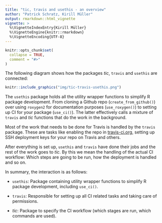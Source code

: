 ```yaml
---
title: "tic, travis and usethis - an overview"
author: "Patrick Schratz, Kirill Müller"
output: rmarkdown::html_vignette
vignette: >
  %\VignetteIndexEntry{Kirill Müller}
  %\VignetteEngine{knitr::rmarkdown}
  %\VignetteEncoding{UTF-8}
---
```


```r
knitr::opts_chunk$set(
  collapse = TRUE,
  comment = "#>"
)
```

The following diagram shows how the packages *tic*, `travis` and `usethis` are connected:

```r
knitr::include_graphics("img/tic-travis-usethis.png")
```

The `usethis` package holds all the utility wrapper functions to simplify R package development.
From cloning a Github repo (`create_from_github()`) over using `roxygen2` for documentation purposes (`use_roxygen()`) to setting up CI for your package (`use_ci()`).
The latter effectively calls a mixture of `travis` and *tic* functions that do the work in the background. 

Most of the work that needs to be done for Travis is handled by the `travis` package. 
These are tasks like enabling the repo in [travis-ci.org](travis-ci.org), setting up SSH deployment keys for your repo on Travis and others.

After everything is set up, `usethis` and `travis` have done their jobs and the rest of the work goes to *tic*.
By this we mean the handling of the actual CI workflow: Which steps are going to be run, how the deployment is handled and so on.

In summary, the interaction is as follows:

- `usethis`: Package containing utility wrapper functions to simplify R package development, including `use_ci()`.

- `travis`: Responsible for setting up all CI related tasks and taking care of permissions.

- *tic*: Package to specify the CI workflow (which stages are run, which commands are used).
